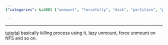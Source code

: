 ```yaml
---
{"categories": &id001 ["unmount", "forcefully", "disk", "partition", "process", "lazy unmount", "NFS"], "category": "Disk Management", "date": "2022-12-18 21:47:53", "description": "This tutorial teaches you how to forcefully unmount disks by killing the process using it, handling lazy unmounts, and force unmounting on NFS. It provides detailed explanations and examples for each method.", "tags": *id001, "title": "unmount disks forcefully"}

---
```


------
[tutorial](https://www.cyberciti.biz/tips/how-do-i-forcefully-unmount-a-disk-partition.html)
basically killing process using it, lazy unmount, force unmount on NFS and so on.
